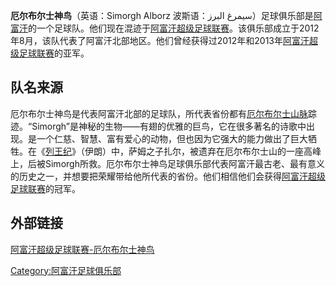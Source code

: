 {{unreferenced|time=2014-09-03T20:09:28+00:00}}
{{Infobox football club |
  clubname = 厄尔布尔士神鸟 |
  image    = [[File:Simorgh_Alborz_F.C._logo.png|130px]] |
  fullname = 厄尔布尔士神鸟足球俱乐部 |
  founded  =  2012年8月|
  ground   = [[喀布尔体育场|喀布尔体育场]],<br />[[喀布尔|喀布尔]], [[阿富汗|阿富汗]] |
  capacity = 25,000 |
  league   = [[阿富汗超级足球联赛|阿富汗超级足球联赛]] |
  season   =  [[2012_阿富汗超级足球联赛|2012]] |

|pattern_la1 = _whiteborder
|pattern_b1 = _collarblack
|pattern_ra1 = _whiteborder
|leftarm1 = 000000
|body1 = FF8C00
|rightarm1 = 000000
|shorts1 = FF8C00
|socks1 = FF8C00

|pattern_la2 = _whiteborder
|pattern_b2 = _collarwhite
|pattern_ra2 = _whiteborder
|leftarm2 = 000000
|body2 = 000000
|rightarm2 = 000000
|shorts2 = F8F8FF
|socks2 = F8F8FF
}}

'''厄尔布尔士神鸟'''（英语：Simorgh Alborz 波斯语：سیمرغ البرز）足球俱乐部是[[阿富汗|阿富汗]]的一个足球队。他们现在混迹于[[阿富汗超级足球联赛|阿富汗超级足球联赛]]。该俱乐部成立于2012年8月，该队代表了阿富汗北部地区。他们曾经获得过2012年和2013年[[阿富汗超级足球联赛|阿富汗超级足球联赛]]的亚军。

==队名来源==
厄尔布尔士神鸟是代表阿富汗北部的足球队，所代表省份都有[[厄尔布尔士山脉|厄尔布尔士山脉]]踪迹。“Simorgh”是神秘的生物——有翅的优雅的巨鸟，它在很多著名的诗歌中出现。是一个仁慈、智慧、富有爱心的动物，但也因为它强大的能力做出了巨大牺牲。在《[[列王紀_(伊朗)|列王纪]]》（伊朗）中，萨姆之子扎尔，被遗弃在厄尔布尔士山的一座高峰上，后被Simorgh所救。厄尔布尔士神鸟足球俱乐部代表阿富汗最古老、最有意义的历史之一，并想要把荣耀带给他所代表的省份。他们相信他们会获得[[阿富汗超级足球联赛|阿富汗超级足球联赛]]的冠军。

==外部链接==
[http://afghanpremierleague.com/teams/simorgh-alborz 阿富汗超级足球联赛-厄尔布尔士神鸟] {{Wayback|url=http://afghanpremierleague.com/teams/simorgh-alborz |date=20210121195757 }}
{{阿富汗超}}

[[Category:阿富汗足球俱乐部|Category:阿富汗足球俱乐部]]
